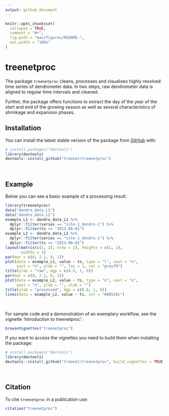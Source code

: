 ```yaml
---
output: github_document
---
```


<!-- README.md is generated from README.Rmd. Please edit that file -->

```r
knitr::opts_chunk$set(
  collapse = TRUE,
  comment = "#>",
  fig.path = "man/figures/README-",
  out.width = "100%"
)
```
# treenetproc

<!-- badges: start -->
<!-- badges: end -->

The package `treenetproc` cleans, processes and visualises highly resolved time
series of dendrometer data. In two steps, raw dendrometer data is aligned to
regular time intervals and cleaned.

Further, the package offers functions to extract the day of the year of the 
start and end of the growing season as well as several characteristics of
shrinkage and expansion phases.

## Installation

You can install the latest stable version of the package from 
[GitHub](https://github.com/) with:

``` r
# install.packages("devtools")
library(devtools)
devtools::install_github("treenet/treenetproc")
```
<br>


## Example

Below you can see a basic example of a processing result. 

```r
library(treenetproc)
data("dendro_data_L1")
data("dendro_data_L2")
example_L1 <- dendro_data_L1 %>% 
  dplyr::filter(series == "site-1_dendro-1") %>% 
  dplyr::filter(ts <= "2013-06-01")
example_L2 <- dendro_data_L2 %>% 
  dplyr::filter(series == "site-1_dendro-1") %>% 
  dplyr::filter(ts <= "2013-06-01")
layout(matrix(c(1, 2), nrow = 2), heights = c(1, 1),
       widths = 1)
par(mar = c(0, 2.1, 0, 1))
plot(data = example_L1, value ~ ts, type = "l", xaxt = "n", 
     yaxt = "n", ylab = "", las = 1, col = "grey70")
title(ylab = "raw", mgp = c(0.8, 1, 0))
par(mar = c(0, 2.1, 0, 1))
plot(data = example_L2, value ~ ts, type = "n", xaxt = "n", 
     yaxt = "n", ylab = "", xlab = "")
title(ylab = "processed", mgp = c(0.8, 1, 0))
lines(data = example_L2, value ~ ts, col = "#08519c")
```
<br>

For sample code and a demonstration of an exemplary workflow, see the vignette
'Introduction to treenetproc':

```r
browseVignettes("treenetproc")
```
If you want to access the vignettes you need to build them when installing
the package:

``` r
# install.packages("devtools")
library(devtools)
devtools::install_github("treenet/treenetproc", build_vignettes = TRUE)
```
<br>


## Citation
To cite `treenetproc` in a publication use:

```r
citation("treenetproc")
```
